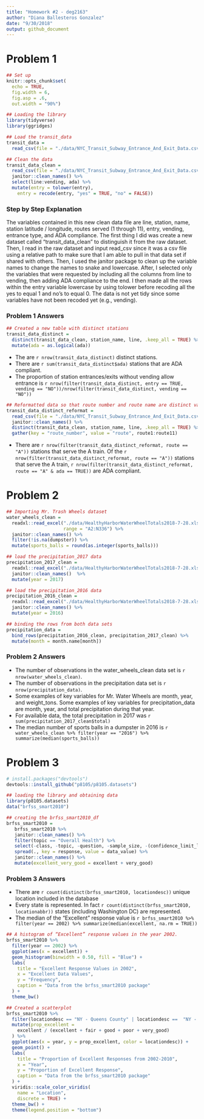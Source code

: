 ```yaml
---
title: "Homework #2 - deg2163"
author: "Diana Ballesteros Gonzalez"
date: "9/30/2018"
output: github_document
---
```


# **Problem 1**
```r
## Set up 
knitr::opts_chunk$set(
  echo = TRUE,
  fig.width = 6,
  fig.asp = .6,
  out.width = "90%")
```


```r
## Loading the library
library(tidyverse)
library(ggridges)
```

```r
## Load the transit_data
transit_data = 
  read_csv(file = "./data/NYC_Transit_Subway_Entrance_And_Exit_Data.csv", col_types = "cccddcccccccccccccccccccccccddcc")

## Clean the data 
transit_data_clean = 
  read_csv(file = "./data/NYC_Transit_Subway_Entrance_And_Exit_Data.csv", col_types = "cccddcccccccccccccccccccccccddcc") %>% 
  janitor::clean_names() %>% 
  select(line:vending, ada) %>% 
  mutate(entry = tolower(entry),
    entry = recode(entry, "yes" = TRUE, "no" = FALSE))
```

### Step by Step Explanation
The variables contained in this new clean data file are line, station, name, station latitude / longitude, routes served (1 through 11), entry, vending, entrance type, and ADA compliance. The first thing I did was create a new dataset called "transit_data_clean" to distinguish it from the raw dataset. Then, I read in the raw dataset and input read_csv since it was a csv file using a relative path to make sure that I am able to pull in that data set if shared with others. Then, I used the janitor package to clean up the variable names to change the names to snake and lowercase. After, I selected only the variables that were requested by including all the columns from line to vending, then adding ADA compliance to the end. I then made all the rows within the entry variable lowercase by using tolower before recoding all the yes to equal 1 and no's to equal 0. The data is not yet tidy since some variables have not been recoded yet (e.g., vending).

### Problem 1 Answers
```r
## Created a new table with distinct stations 
transit_data_distinct = 
  distinct(transit_data_clean, station_name, line, .keep_all = TRUE) %>% 
  mutate(ada = as.logical(ada))
```
* The are `r nrow(transit_data_distinct)` distinct stations. 
* There are `r sum(transit_data_distinct$ada)` stations that are ADA compliant.
* The proportion of station entrances/exits without vending allow entrance is 
`r nrow(filter(transit_data_distinct, entry == TRUE, vending == "NO"))/nrow(filter(transit_data_distinct, vending == "NO"))`

```r
## Reformatted data so that route number and route name are distinct variables. 
transit_data_distinct_reformat = 
  read_csv(file = "./data/NYC_Transit_Subway_Entrance_And_Exit_Data.csv") %>% 
  janitor::clean_names() %>% 
  distinct(transit_data_clean, station_name, line, .keep_all = TRUE) %>% 
  gather(key = "route_number", value = "route", route1:route11)
```

* There are `r nrow(filter(transit_data_distinct_reformat, route == "A"))` stations that serve the A train. Of the `r nrow(filter(transit_data_distinct_reformat, route == "A"))` stations that serve the A train, `r nrow(filter(transit_data_distinct_reformat, route == "A" & ada == TRUE))` are ADA compliant. 

# **Problem 2**
```r

## Importing Mr. Trash Wheels dataset
water_wheels_clean = 
  readxl::read_excel("./data/HealthyHarborWaterWheelTotals2018-7-28.xlsx", sheet = 1, 
                     range = "A2:N336") %>% 
  janitor::clean_names() %>% 
  filter(!is.na(dumpster)) %>% 
  mutate(sports_balls = round(as.integer(sports_balls)))
```

```r
## load the precipitation_2017 data 
precipitation_2017_clean = 
  readxl::read_excel("./data/HealthyHarborWaterWheelTotals2018-7-28.xlsx", sheet = 4, range = "A2:B14") %>% 
  janitor::clean_names()  %>% 
  mutate(year = 2017)

## load the precipitation_2016 data 
precipitation_2016_clean = 
  readxl::read_excel("./data/HealthyHarborWaterWheelTotals2018-7-28.xlsx", sheet = 5, range = "A2:B14") %>% 
  janitor::clean_names() %>% 
  mutate(year = 2016)

## binding the rows from both data sets 
precipitation_data = 
  bind_rows(precipitation_2016_clean, precipitation_2017_clean) %>% 
  mutate(month = month.name[month])
```

### Problem 2 Answers
* The number of observations in the water_wheels_clean data set is `r nrow(water_wheels_clean)`.
* The number of observations in the precipitation data set is `r nrow(precipitation_data)`.
* Some examples of key variables for Mr. Water Wheels are month, year, and weight_tons. Some examples of key variables for precipitation_data are month, year, and total precipitation during that year. 
* For available data, the total precipitation in 2017 was `r sum(precipitation_2017_clean$total)`
* The median number of sports balls in a dumpster in 2016 is `r water_wheels_clean %>% filter(year == "2016") %>% summarize(median(sports_balls))` 


# **Problem 3**
```r
# install.packages("devtools")
devtools::install_github("p8105/p8105.datasets")

## loading the library and obtaining data
library(p8105.datasets)
data("brfss_smart2010")

## creating the brfss_smart2010_df
brfss_smart2010 = 
   brfss_smart2010 %>% 
   janitor::clean_names() %>% 
   filter(topic == "Overall Health") %>% 
   select(-class, -topic, -question, -sample_size, -(confidence_limit_low:geo_location)) %>% 
   spread(., key = response, value = data_value) %>%
   janitor::clean_names() %>% 
   mutate(excellent_very_good = excellent + very_good)
```

### Problem 3 Answers
* There are `r count(distinct(brfss_smart2010, locationdesc))` unique location included in the database
* Every state is represented. In fact `r count(distinct(brfss_smart2010, locationabbr))` states (including Washington DC) are represented. 
* The median of the “Excellent” response value is `r brfss_smart2010 %>% filter(year == 2002) %>% summarize(median(excellent, na.rm = TRUE))`

```r
## A histogram of “Excellent” response values in the year 2002.
brfss_smart2010 %>% 
  filter(year == 2002) %>% 
  ggplot(aes(x = excellent)) + 
  geom_histogram(binwidth = 0.50, fill = "Blue") + 
  labs(
    title = "Excellent Response Values in 2002",
    x = "Excellent Data Values",
    y = "Frequency",
    caption = "Data from the brfss_smart2010 package"
  ) + 
  theme_bw() 

## Created a scatterplot
brfss_smart2010 %>% 
  filter(locationdesc == "NY - Queens County" | locationdesc ==  "NY - New York County") %>% 
  mutate(prop_excellent =  
    excellent / (excellent + fair + good + poor + very_good)
  ) %>% 
  ggplot(aes(x = year, y = prop_excellent, color = locationdesc)) +
  geom_point() + 
  labs(
    title = "Proportion of Excellent Responses from 2002-2010",
    x = "Year",
    y = "Proportion of Excellent Response",
    caption = "Data from the brfss_smart2010 package"
  ) + 
  viridis::scale_color_viridis(
    name = "Location", 
    discrete = TRUE) + 
  theme_bw() + 
  theme(legend.position = "bottom")
```

